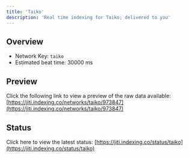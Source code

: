 ```yaml
---
title: 'Taiko'
description: 'Real time indexing for Taiko; delivered to you'
---
```


## Overview
- Network Key: `taiko`
- Estimated beat time: 30000 ms

## Preview
Click the following link to view a preview of the raw data available: [https://jiti.indexing.co/networks/taiko/973847](https://jiti.indexing.co/networks/taiko/973847)

## Status
Click here to view the latest status: [https://jiti.indexing.co/status/taiko](https://jiti.indexing.co/status/taiko)
